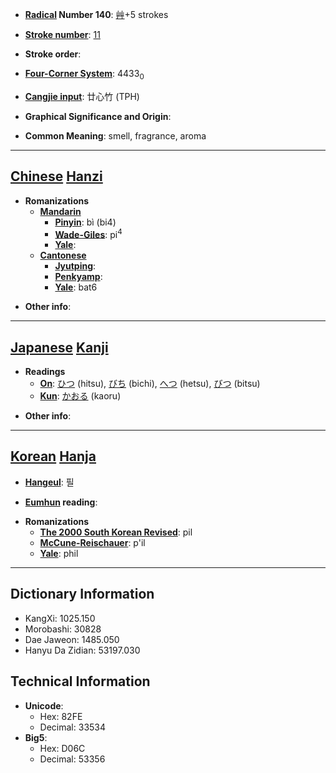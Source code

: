 * '''[[Wiktionary:Chinese radical index| Radical]] Number 140''': [[Wiktionary:Chinese radical index 艸|艸]]+5 strokes

* '''[[Wiktionary:Chinese total strokes index|Stroke number]]''': [[Wiktionary:Chinese total strokes index 11|11]]

* '''Stroke order''': 

* '''[[Wiktionary:Chinese four corner index|Four-Corner System]]''': 4433<sub>0</sub>

* '''[[Wiktionary:Chinese Cangjie index|Cangjie input]]''': 廿心竹 (TPH)

* '''Graphical Significance and Origin''': 

* '''Common Meaning''': smell, fragrance, aroma

----

== [[Chinese]] [[Hanzi]] ==

* '''Romanizations'''
** '''[[Mandarin]]'''
*** '''[[Pinyin]]''': bì (bi4)
*** '''[[Wade-Giles]]''': pi<sup>4</sup>
*** '''[[Yale]]''': 
** '''[[Cantonese]]'''
*** '''[[Jyutping]]''':
*** '''[[Penkyamp]]''': 
*** '''[[Yale]]''': bat6

* '''Other info''': 

----

== [[Japanese]] [[Kanji]] ==

* '''Readings'''
** '''[[On]]''': [[ひつ]] (hitsu), [[びち]] (bichi), [[へつ]] (hetsu), [[びつ]] (bitsu)
** '''[[Kun]]''': [[かおる]] (kaoru)

* '''Other info''':  

----

== [[Korean]] [[Hanja]] ==

* '''[[Hangeul]]''': 필

* '''[[Eumhun]] reading''': 

* '''Romanizations'''
** '''[[The 2000 South Korean Revised Romanization|The 2000 South Korean Revised]]''': pil
** '''[[McCune-Reischauer]]''': p'il
** '''[[Yale]]''': phil

----

== Dictionary Information ==

* KangXi: 1025.150
* Morobashi: 30828
* Dae Jaweon: 1485.050
* Hanyu Da Zidian: 53197.030

== Technical Information ==

* '''Unicode''':
** Hex: 82FE
** Decimal: 33534
* '''Big5''':
** Hex: D06C
** Decimal: 53356